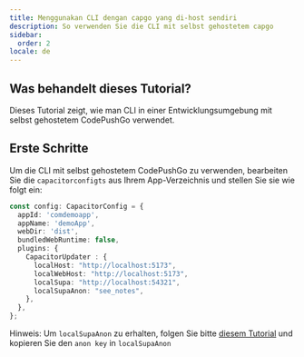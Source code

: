 ```yaml
---
title: Menggunakan CLI dengan capgo yang di-host sendiri
description: So verwenden Sie die CLI mit selbst gehostetem capgo
sidebar:
  order: 2
locale: de
---
```


## Was behandelt dieses Tutorial?

Dieses Tutorial zeigt, wie man CLI in einer Entwicklungsumgebung mit selbst gehostetem CodePushGo verwendet.

## Erste Schritte

Um die CLI mit selbst gehostetem CodePushGo zu verwenden, bearbeiten Sie die `capacitorconfigts` aus Ihrem App-Verzeichnis und stellen Sie sie wie folgt ein:

```ts
const config: CapacitorConfig = {
  appId: 'comdemoapp',
  appName: 'demoApp',
  webDir: 'dist',
  bundledWebRuntime: false,
  plugins: {
    CapacitorUpdater : {
      localHost: "http://localhost:5173",
      localWebHost: "http://localhost:5173",
      localSupa: "http://localhost:54321",
      localSupaAnon: "see_notes",
    },
  },
};
```

Hinweis: Um `localSupaAnon` zu erhalten, folgen Sie bitte [diesem Tutorial](/docs/plugin/self-hosted/local-dev/getting-started/) und kopieren Sie den `anon key` in `localSupaAnon`